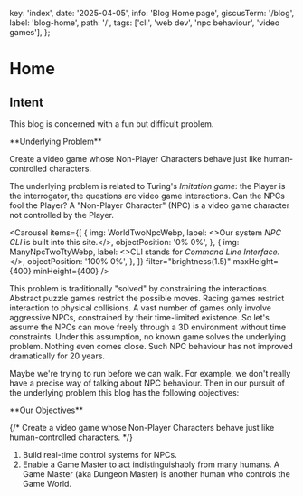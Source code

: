   key: 'index',
  date: '2025-04-05',
  info: 'Blog Home page',
  giscusTerm: '/blog',
  label: 'blog-home',
  path: '/',
  tags: ['cli', 'web dev', 'npc behaviour', 'video games'],
};



# Home

## Intent

This blog is concerned with a fun but difficult problem.

<Card id="underlying-problem"> 
**Underlying Problem**

Create a video game whose Non-Player Characters behave just like human-controlled characters.
</Card>

The underlying problem is related to Turing's _Imitation game_:
the Player is the interrogator,
the questions are video game interactions.
Can the NPCs fool the Player? <SideNote> A "Non-Player Character" (NPC) is a video game character not controlled by the Player.</SideNote>

<Carousel
  items={[
    {
      img: WorldTwoNpcWebp,
      label: <>Our system <em>NPC CLI</em> is built into this site.</>,
      objectPosition: '0% 0%',
    },
    {
      img: ManyNpcTwoTtyWebp,
      label: <>CLI stands for <em>Command Line Interface.</em></>,
      objectPosition: '100% 0%',
    },
  ]}
  filter="brightness(1.5)"
  maxHeight={400}
  minHeight={400}
/>

This problem is traditionally "solved" by constraining the interactions.
Abstract puzzle games restrict the possible moves.
Racing games restrict interaction to physical collisions.
A vast number of games only involve aggressive NPCs, constrained by their time-limited existence.
So let's assume the NPCs can move freely through a 3D environment without time constraints.
Under this assumption, no known game solves the underlying problem.
Nothing even comes close.
Such NPC behaviour has not improved dramatically for 20 years.

Maybe we're trying to run before we can walk.
For example, we don't really have a precise way of talking about NPC behaviour.
Then in our pursuit of the underlying problem this blog has the following objectives:

<Card id="underlying-problem"> 
**Our Objectives**

{/* Create a video game whose Non-Player Characters behave just like human-controlled characters. */}

1. Build real-time control systems for NPCs.
2. Enable a Game Master to act indistinguishably from many humans. <SideNote>A Game Master (aka Dungeon Master) is another human who controls the Game World.</SideNote>
</Card>
